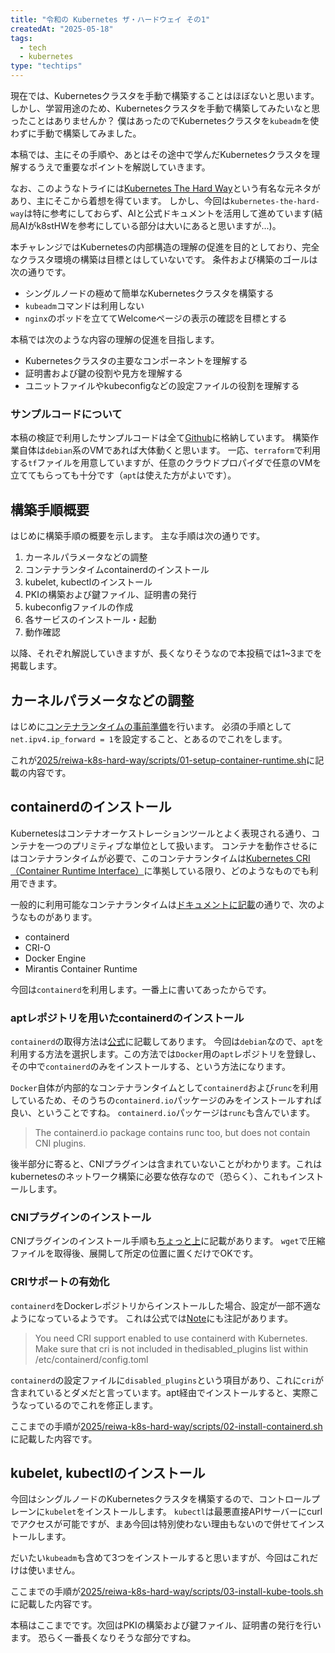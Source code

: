 ---
title: "令和の Kubernetes ザ・ハードウェイ その1"
createdAt: "2025-05-18"
tags:
  - tech
  - kubernetes
type: "techtips"
---

現在では、Kubernetesクラスタを手動で構築することはほぼないと思います。
しかし、学習用途のため、Kubernetesクラスタを手動で構築してみたいなと思ったことはありませんか？
僕はあったのでKubernetesクラスタを`kubeadm`を使わずに手動で構築してみました。

本稿では、主にその手順や、あとはその途中で学んだKubernetesクラスタを理解するうえで重要なポイントを解説していきます。

なお、このようなトライには[Kubernetes The Hard Way](https://github.com/kelseyhightower/kubernetes-the-hard-way)という有名な元ネタがあり、主にそこから着想を得ています。
しかし、今回は`kubernetes-the-hard-way`は特に参考にしておらず、AIと公式ドキュメントを活用して進めています(結局AIがk8stHWを参考にしている部分は大いにあると思いますが...)。

本チャレンジではKubernetesの内部構造の理解の促進を目的としており、完全なクラスタ環境の構築は目標とはしていないです。
条件および構築のゴールは次の通りです。

- シングルノードの極めて簡単なKubernetesクラスタを構築する
- `kubeadm`コマンドは利用しない
- `nginx`のポッドを立ててWelcomeページの表示の確認を目標とする

本稿では次のような内容の理解の促進を目指します。

- Kubernetesクラスタの主要なコンポーネントを理解する
- 証明書および鍵の役割や見方を理解する
- ユニットファイルやkubeconfigなどの設定ファイルの役割を理解する

<Caution message="本試行は学習用途の目的が多分なので、間違いを含んでいる可能性が多分にあります。なるべく正確を期すよう公式ドキュメントなどから裏付けを行おうとは思っていますが、何かあれば遠慮なくISSUEなどで知らせてください。" />

### サンプルコードについて

本稿の検証で利用したサンプルコードは全て[Github](https://github.com/k65miyazakiy/blog-snippets/tree/main/2025/reiwa-k8s-hard-way)に格納しています。
構築作業自体は`debian`系のVMであれば大体動くと思います。
一応、`terraform`で利用する`tf`ファイルを用意していますが、任意のクラウドプロパイダで任意のVMを立ててもらっても十分です（`apt`は使えた方がよいです）。

## 構築手順概要

はじめに構築手順の概要を示します。
主な手順は次の通りです。

1. カーネルパラメータなどの調整
2. コンテナランタイムcontainerdのインストール
3. kubelet, kubectlのインストール
4. PKIの構築および鍵ファイル、証明書の発行
5. kubeconfigファイルの作成
6. 各サービスのインストール・起動
7. 動作確認

以降、それぞれ解説していきますが、長くなりそうなので本投稿では1~3までを掲載します。

## カーネルパラメータなどの調整

はじめに[コンテナランタイムの事前準備](https://kubernetes.io/docs/setup/production-environment/container-runtimes/#install-and-configure-prerequisites)を行います。
必須の手順として`net.ipv4.ip_forward = 1`を設定すること、とあるのでこれをします。

これが[2025/reiwa-k8s-hard-way/scripts/01-setup-container-runtime.sh](https://github.com/k65miyazakiy/blog-snippets/blob/main/2025/reiwa-k8s-hard-way/scripts/01-setup-container-runtime.sh)に記載の内容です。

## containerdのインストール

Kubernetesはコンテナオーケストレーションツールとよく表現される通り、コンテナを一つのプリミティブな単位として扱います。
コンテナを動作させるにはコンテナランタイムが必要で、このコンテナランタイムは[Kubernetes CRI（Container Runtime Interface）](https://github.com/kubernetes/cri-api/blob/master/README.md)に準拠している限り、どのようなものでも利用できます。

一般的に利用可能なコンテナランタイムは[ドキュメントに記載](https://kubernetes.io/docs/setup/production-environment/container-runtimes/)の通りで、次のようなものがあります。

- containerd
- CRI-O
- Docker Engine
- Mirantis Container Runtime

今回は`containerd`を利用します。一番上に書いてあったからです。

### aptレポジトリを用いたcontainerdのインストール

`containerd`の取得方法は[公式](https://github.com/containerd/containerd/blob/main/docs/getting-started.md#option-2-from-apt-get-or-dnf)に記載してあります。
今回は`debian`なので、`apt`を利用する方法を選択します。この方法では`Docker`用の`apt`レポジトリを登録し、その中で`containerd`のみをインストールする、という方法になります。

`Docker`自体が内部的なコンテナランタイムとして`containerd`および`runc`を利用しているため、そのうちの`containerd.io`パッケージのみをインストールすれば良い、ということですね。
`containerd.io`パッケージは`runc`も含んでいます。

> The containerd.io package contains runc too, but does not contain CNI plugins.

後半部分に寄ると、CNIプラグインは含まれていないことがわかります。これはkubernetesのネットワーク構築に必要な依存なので（恐らく）、これもインストールします。

### CNIプラグインのインストール

CNIプラグインのインストール手順も[ちょっと上](https://github.com/containerd/containerd/blob/main/docs/getting-started.md#step-3-installing-cni-plugins)に記載があります。
`wget`で圧縮ファイルを取得後、展開して所定の位置に置くだけでOKです。

### CRIサポートの有効化

`containerd`をDockerレポジトリからインストールした場合、設定が一部不適なようになっているようです。
これは公式では[Note](https://kubernetes.io/docs/setup/production-environment/container-runtimes/#containerd-systemd)にも注記があります。

> You need CRI support enabled to use containerd with Kubernetes. Make sure that cri is not included in thedisabled_plugins list within /etc/containerd/config.toml

`containerd`の設定ファイルに`disabled_plugins`という項目があり、これに`cri`が含まれているとダメだと言っています。apt経由でインストールすると、実際こうなっているのでこれを修正します。

ここまでの手順が[2025/reiwa-k8s-hard-way/scripts/02-install-containerd.sh](https://github.com/k65miyazakiy/blog-snippets/blob/main/2025/reiwa-k8s-hard-way/scripts/02-install-containerd.sh)に記載した内容です。

## kubelet, kubectlのインストール

今回はシングルノードのKubernetesクラスタを構築するので、コントロールプレーンに`kubelet`をインストールします。
`kubectl`は最悪直接APIサーバーにcurlでアクセスが可能ですが、まあ今回は特別使わない理由もないので併せてインストールします。

だいたい`kubeadm`も含めて3つをインストールすると思いますが、今回はこれだけは使いません。

ここまでの手順が[2025/reiwa-k8s-hard-way/scripts/03-install-kube-tools.sh](https://github.com/k65miyazakiy/blog-snippets/blob/main/2025/reiwa-k8s-hard-way/scripts/03-install-kube-tools.sh)に記載した内容です。

本稿はここまでです。次回はPKIの構築および鍵ファイル、証明書の発行を行います。
恐らく一番長くなりそうな部分ですね。

